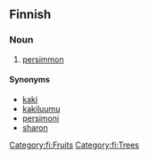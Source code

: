 ==Finnish==

===Noun===
{{fi-noun|persimon|type=kalsium}}

# [[persimmon]]

====Synonyms====
*[[kaki]]
*[[kakiluumu]]
*[[persimoni]]
*[[sharon]]

[[Category:fi:Fruits]]
[[Category:fi:Trees]]